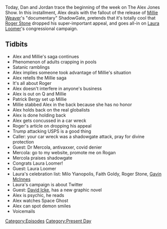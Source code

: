 {{DEFAULTSORT:
    #_EPISODE_0472:August 17-19, 2020
}}{{Episode
    | title             = August 17-19, 2020
    | caption           = Listen to this episode on [https://knowledgefight.libsyn.com/472-august-17-19-2020 Libsyn] [https://open.spotify.com/episode/0cIOC3aTjoU3t6ihnINxQj Spotify], Read the [[Transcript/472: August 17-19, 2020|Unofficial Transcript]]
    | episodeNumber     = 472
    | length            = 01:22:57
    | airDate           = August 21, 2020
    | coverageStartDate = August 17, 2020
    | coverageEndDate   = August 19, 2020
    | episodeType       = [[:Category:Present Day|Present Day]]
    | appearance        = [[Millie Weaver]], [[Roger Stone]], [[Patrick Bergy]], [[Dr Mercola]], [[Laura Loomer]], [[David Icke]]
    | previousEpisode   = [[471: August 14-16, 2020]]
    | nextEpisode       = [[473: August 20-21, 2020]]
}}

{{Stub}}

Today, Dan and Jordan trace the beginning of the week on The Alex Jones Show. In this installment, Alex deals with the fallout of the release of [[Millie Weaver]]'s "documentary" ShadowGate, pretends that it's totally cool that [[Roger Stone]] dropped his super-important appeal, and goes all-in on [[Laura Loomer]]'s congressional campaign.

==Tidbits==

*Alex and Millie's saga continues
*Phenomenon of adults crapping in pools
*Satanic ramblings
*Alex implies someone took advantage of Millie's situation
*Alex retells the Millie saga
*It's all about Roger
*Alex doesn't interfere in anyone's business
*Alex is out on Q and Millie
*Patrick Bergy set up Millie
*Millie stabbed Alex in the back because she has no honor
*Alex holds back on the real globalists
*Alex is done holding back
*Alex gets concussed in a car wreck
*Roger's article on dropping his appeal
*Trump attacking USPS is a good thing
*Caller: your car wreck was a shadowgate attack, pray for divine protection
*Guest: Dr Mercola, antivaxxer, covid denier
*Mercola: go to my website, promote me on Rogan
*Mercola praises shadowgate
*Congrats Laura Loomer!
*Guest: Laura Loomer
*Laura's celebration list: Milo Yianopolis, Faith Goldy, Roger Stone, [[Gavin McInnes]]
*Laura's campaign is about Twitter
*Guest: [[David Icke]], has a new graphic novel
*Alex is psychic, he reads
*Alex watches Space Ghost
*Alex can spot demon smiles
*Voicemails

[[Category:Episodes]]
[[Category:Present Day]]
